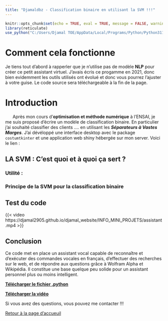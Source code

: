 ```yaml
---
title: "Djamaldbz - Classification binaire en utilisant la SVM !!!"
---
```



```r
knitr::opts_chunk$set(echo = TRUE, eval = TRUE, message = FALSE, warning = FALSE)
library(reticulate)
use_python("C:/Users/Djamal TOE/AppData/Local/Programs/Python/Python311")
```


::: {#wolframalfa .callout-important} 
# Comment cela fonctionne

Je tiens tout d'abord à rapperler que je n'utilise pas de modèle **NLP** pour créer ce petit assistant virtuel. J'avais écris ce progamme en 2021, donc bien evidemment les outils utilisés ont évolué et donc vous pourrez l'ajuster à votre guise. Le code source sera téléchargeable à la fin de la page.
:::

# Introduction

|       Après mon cours d'**optimisation et méthode numérique** à l'ENSAI, je me suis proposé d'écrire un modèle de classification binaire. En particulier j'ai souhaité classifier des clients .... en utilisant les ***Séparateurs à Vastes Marges***. J'ai dévéloppé une interface desktop avec le package `costumtkinter` et une application web shiny hébergée sur mon server. Voici le lien : 


## LA SVM : C'est quoi et à quoi ça sert ?



### Utilité :



### Principe de la SVM pour la classification binaire



## Test du code

{{< video https://djamal2905.github.io/djamal_website/INFO_MINI_PROJETS/assistant.mp4 >}}

## Conclusion

Ce code met en place un assistant vocal capable de reconnaître et d'exécuter des commandes vocales en français, d'effectuer des recherches sur le web, et de répondre aux questions grâce à Wolfram Alpha et Wikipédia. Il constitue une base quelque peu solide pour un assistant personnel plus ou moins intelligent.


[**Télécharger le fichier .python**](https://djamal2905.github.io/djamal_website/INFO_MINI_PROJETS/chat.py)

[**Télécharger la vidéo**](https://djamal2905.github.io/djamal_website/INFO_MINI_PROJETS/assistant.mp4)

Si vous avez des questions, vous pouvez me contacter !!!

[Retour à la page d'accueuil](https://djamal2905.github.io/djamal_website)